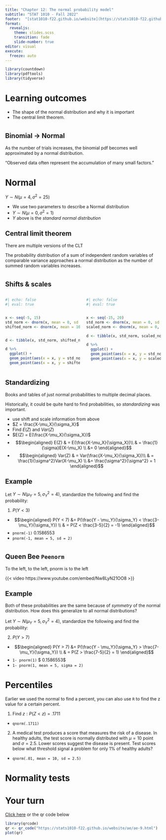 ```yaml
---
title: "Chapter 12: The normal probability model"
subtitle: "STAT 1010 - Fall 2022"
footer:  "[stat1010-f22.github.io/website](https://stats1010-f22.github.io/website/)"
format: 
  revealjs: 
    theme: slides.scss
    transition: fade
    slide-number: true
editor: visual
execute:
  freeze: auto
---
```


```r
library(countdown)
library(pdftools)
library(tidyverse)
```

# Learning outcomes

::: incremental
- The shape of the normal distribution and why it is important
- The central limit theorem.
:::

# {background-iframe="https://nzgwynn.shinyapps.io/limit_bin_normal/"}

## Binomial -> Normal

As the number of trials increases, the binomial pdf becomes well approximated by a normal distribution.

"Observed data often represent the accumulation of many small factors."

# Normal

$Y \sim N(\mu = 4, \sigma^2 = 25)$

::: incremental
- We use two parameters to describe a Normal distribution
- $Y \sim N(\mu = 0, \sigma^2 = 1)$ 
- $Y$ above is the *standard normal distribution*
:::

## Central limit theorem

::: notes
There are multiple versions of the CLT
:::

The probability distribution of a sum of independent random variables of comparable variance approaches a normal distribution as the number of summed random variables increases.

#  {background-iframe="https://rodrigojpereira.shinyapps.io/mstdteacher/"}

## Shifts & scales

::: columns
::: {.column width="50%"}
```r
#| echo: false
#| eval: true


x <- seq(-5, 15)
std_norm <- dnorm(x, mean = 0, sd = 1)
shifted_norm <- dnorm(x, mean = 10, sd = 1)


d <- tibble(x, std_norm, shifted_norm)

d %>% 
  ggplot() +
  geom_point(aes(x = x, y = std_norm)) +
  geom_point(aes(x = x, y = shifted_norm))

```
:::

::: {.column width="50%"}
```r
#| echo: false
#| eval: true


x <- seq(-15, 20)
std_norm <- dnorm(x, mean = 0, sd = 1)
scaled_norm <- dnorm(x, mean = 0, sd = 5)

d <- tibble(x, std_norm, scaled_norm)

d %>% 
  ggplot() +
  geom_point(aes(x = x, y = std_norm)) +
  geom_point(aes(x = x, y = scaled_norm))
```
:::
:::

## Standardizing {.smaller}

::: notes
Books and tables of just normal probabilities to multiple decimal places.
:::

Historically, it could be quite hard to find probabilities, so *standardizing* was important.

::: incremental
- use shift and scale information from above
- $Z = \frac{X-\mu_X}{\sigma_X}$
- Find $E(Z)$ and $Var(Z)$
- $E(Z) = E(\frac{X-\mu_X}{\sigma_X})$
- $$\begin{aligned}
E(Z) & = E(\frac{X-\mu_X}{\sigma_X})\\ 
 & = \frac{1}{\sigma}E(X-\mu_X) \\
 &= 0
 \end{aligned}$$
- $$\begin{aligned}
Var(Z) & = Var(\frac{X-\mu_X}{\sigma_X})\\ 
 & = \frac{1}{\sigma^2}Var(X-\mu_X) \\
 &= \frac{\sigma^2}{\sigma^2} = 1
 \end{aligned}$$
:::


## Example

Let $Y \sim N(\mu_Y = 5, \sigma_Y^2 = 4)$, standardize the following and find the probability:

::: incremental
1. $P(Y < 3)$
- $$\begin{aligned}
P(Y < 7) &= P(\frac{Y - \mu_Y}{\sigma_Y} < \frac{3-\mu_Y}{\sigma_Y}) \\ 
 & = P(Z < \frac{3-5}{2} = -1)
 \end{aligned}$$
 - `pnorm(-1)` $0.1586553$
 - `pnorm(-1, mean = 5, sd = 2)`
:::



#  {background-image="lec_11-things/p_less_neg_1.png" background-size="contain"}

## Queen Bee `Peenorm`

::: notes
To the left, to the left, pnorm is to the left
:::

{{< video https://www.youtube.com/embed/Nw8LyN21OO8 >}}


## Example

::: notes
Both of these probabilities are the same because of *symmetry* of the normal distribution. How does this generalize to all normal distributions?
:::

Let $Y \sim N(\mu_Y = 5, \sigma_Y^2 = 4)$, standardize the following and find the probability:

::: incremental
2. $P(Y > 7)$
- $$\begin{aligned}
P(Y > 7) &= P(\frac{Y - \mu_Y}{\sigma_Y} > \frac{7-\mu_Y}{\sigma_Y}) \\ 
 & = P(Z > \frac{7-5}{2} = 1)
 \end{aligned}$$
- `1- pnorm(1)` $ 0.1586553$ 
- `1- pnorm(1, mean = 5, sigma = 2)`
:::

#  {background-image="lec_11-things/p_greater_1.png" background-size="contain"}


#  {background-image="lec_11-things/emperical_rule.png" background-size="contain"}


#  {background-image="lec_11-things/q_norm.png" background-size="contain"}

# Percentiles
::: notes
Earlier we used the normal to find a percent, you can also use `R` to find the z value for a certain percent.
:::

::: incremental

1. Find $z : P(Z < z) = .1711$
- `qnorm(.1711)`
2. A medical test produces a score that measures the risk of a disease. In healthy adults, the test score is normally distributed with $\mu=10$ point and $\sigma = 2.5$. Lower scores suggest the disease is present. Test scores below what threshold signal a problem for only $1\%$ of healthy adults?
- `qnorm(.01, mean = 10, sd = 2.5)`

:::

# Normality tests


# Your turn

[Click here](https://stats1010-f22.github.io/website/ae/ae-8.html) or the qr code below

```r
library(qrcode)
qr <- qr_code("https://stats1010-f22.github.io/website/ae/ae-9.html")
plot(qr)
```
